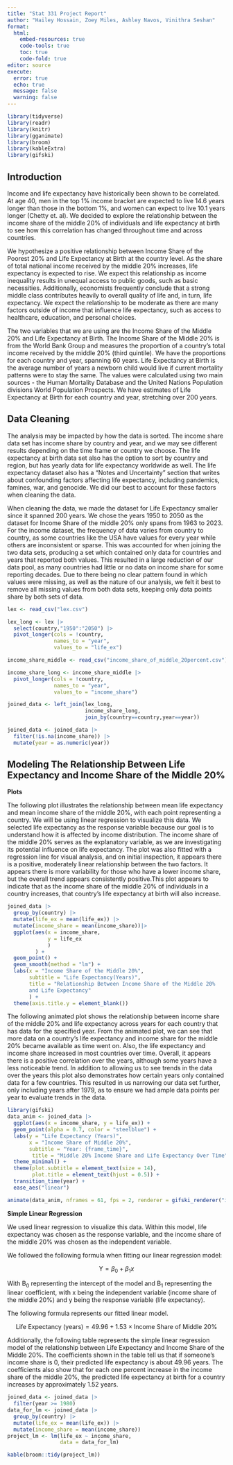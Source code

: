 ```yaml
---
title: "Stat 331 Project Report"
author: "Hailey Hossain, Zoey Miles, Ashley Navos, Vinithra Seshan"
format: 
  html:
    embed-resources: true
    code-tools: true
    toc: true
    code-fold: true
editor: source
execute: 
  error: true
  echo: true
  message: false
  warning: false
---
```


```r
library(tidyverse)
library(readr)
library(knitr)
library(gganimate)
library(broom)
library(kableExtra)
library(gifski)
```

## Introduction

Income and life expectancy have historically been shown to be correlated. At age 40, men in the top 1% income bracket are expected to live 14.6 years longer than those in the bottom 1%, and women can expect to live 10.1 years longer (Chetty et. al). We decided to explore the relationship between the income share of the middle 20% of individuals and life expectancy at birth to see how this correlation has changed throughout time and across countries.

We hypothesize a positive relationship between Income Share of the Poorest 20% and Life Expectancy at Birth at the country level. As the share of total national income received by the middle 20% increases, life expectancy is expected to rise. We expect this relationship as income inequality results in unequal access to public goods, such as basic necessities. Additionally, economists frequently conclude that a strong middle class contributes heavily to overall quality of life and, in turn, life expectancy. We expect the relationship to be moderate as there are many factors outside of income that influence life expectancy, such as access to healthcare, education, and personal choices.

The two variables that we are using are the Income Share of the Middle 20% and Life Expectancy at Birth. The Income Share of the Middle 20% is from the World Bank Group and measures the proportion of a country's total income received by the middle 20% (third quintile). We have the proportions for each country and year, spanning 60 years. Life Expectancy at Birth is the average number of years a newborn child would live if current mortality patterns were to stay the same. The values were calculated using two main sources - the Human Mortality Database and the United Nations Population divisions World Population Prospects. We have estimates of Life Expectancy at Birth for each country and year, stretching over 200 years.

## Data Cleaning

The analysis may be impacted by how the data is sorted. The income share data set has income share by country and year, and we may see different results depending on the time frame or country we choose. The life expectancy at birth data set also has the option to sort by country and region, but has yearly data for life expectancy worldwide as well. The life expectancy dataset also has a “Notes and Uncertainty” section that writes about confounding factors affecting life expectancy, including pandemics, famines, war, and genocide. We did our best to account for these factors when cleaning the data.

When cleaning the data, we made the dataset for Life Expectancy smaller since it spanned 200 years. We chose the years 1950 to 2050 as the dataset for Income Share of the middle 20% only spans from 1963 to 2023. For the income dataset, the frequency of data varies from country to country, as some countries like the USA have values for every year while others are inconsistent or sparse. This was accounted for when joining the two data sets, producing a set which contained only data for countries and years that reported both values. This resulted in a large reduction of our data pool, as many countries had little or no data on income share for some reporting decades. Due to there being no clear pattern found in which values were missing, as well as the nature of our analysis, we felt it best to remove all missing values from both data sets, keeping only data points share by both sets of data.

```r
lex <- read_csv("lex.csv")

lex_long <- lex |>
  select(country,"1950":"2050") |>
  pivot_longer(cols = !country, 
               names_to = "year", 
               values_to = "life_ex")

income_share_middle <- read_csv("income_share_of_middle_20percent.csv")

income_share_long <- income_share_middle |> 
  pivot_longer(cols = !country, 
               names_to = "year", 
               values_to = "income_share")

joined_data <- left_join(lex_long, 
                         income_share_long, 
                         join_by(country==country,year==year))

joined_data <- joined_data |>
  filter(!is.na(income_share)) |>
  mutate(year = as.numeric(year))
```

## Modeling The Relationship Between Life Expectancy and Income Share of the Middle 20%

**Plots**

The following plot illustrates the relationship between mean life expectancy and mean income share of the middle 20%, with each point representing a country. We will be using linear regression to visualize this data. We selected life expectancy as the response variable because our goal is to understand how it is affected by income distribution. The income share of the middle 20% serves as the explanatory variable, as we are investigating its potential influence on life expectancy. The plot was also fitted with a regression line for visual analysis, and on initial inspection, it appears there is a positive, moderately linear relationship between the two factors. It appears there is more variability for those who have a lower income share, but the overall trend appears consistently positive.This plot appears to indicate that as the income share of the middle 20% of individuals in a country increases, that country's life expectancy at birth will also increase.

```R
joined_data |>
  group_by(country) |>
  mutate(life_ex = mean(life_ex)) |>
  mutate(income_share = mean(income_share))|>
  ggplot(aes(x = income_share, 
             y = life_ex
             )
         ) +
  geom_point() +
  geom_smooth(method = "lm") + 
  labs(x = "Income Share of the Middle 20%",
       subtitle = "Life Expectancy(Years)",
       title = "Relationship Between Income Share of the Middle 20%
       and Life Expectancy"
       ) +
  theme(axis.title.y = element_blank())

```

The following animated plot shows the relationship between income share of the middle 20% and life expectancy across years for each country that has data for the specified year. From the animated plot, we can see that more data on a country’s life expectancy and income share for the middle 20% became available as time went on. Also, the life expectancy and income share increased in most countries over time. Overall, it appears there is a positive correlation over the years, although some years have a less noticeable trend. In addition to allowing us to see trends in the data over the years this plot also demonstrates how certain years only contained data for a few countries. This resulted in us narrowing our data set further, only including years after 1979, as to ensure we had ample data points per year to evaluate trends in the data.

```r
library(gifski)
data_anim <- joined_data |> 
  ggplot(aes(x = income_share, y = life_ex)) +
  geom_point(alpha = 0.7, color = "steelblue") +
  labs(y = "Life Expectancy (Years)",
       x = "Income Share of Middle 20%",
       subtitle = "Year: {frame_time}",
        title = "Middle 20% Income Share and Life Expectancy Over Time") +
  theme_minimal() +
  theme(plot.subtitle = element_text(size = 14),
        plot.title = element_text(hjust = 0.5)) +
  transition_time(year) +
  ease_aes("linear")

animate(data_anim, nframes = 61, fps = 2, renderer = gifski_renderer("income_life_animation.gif"))
```

**Simple Linear Regression**

We used linear regression to visualize this data. Within this model, life expectancy was chosen as the response variable, and the income share of the middle 20% was chosen as the independent variable.

We followed the following formula when fitting our linear regression model:

$$ \text{Y} = \beta_0 + \beta_1  x  $$

With B~0~ representing the intercept of the model and B~1~ representing the linear coefficient, with x being the independent variable (income share of the middle 20%) and y being the response variable (life expectancy).

The following formula represents our fitted linear model.

$$ \text{Life Expectancy (years)} = 49.96 + 1.53 \times \text{Income Share of Middle 20%} $$

Additionally, the following table represents the simple linear regression model of the relationship between Life Expectancy and Income Share of the Middle 20%. The coefficients shown in the table tell us that if someone's income share is 0, their predicted life expectancy is about 49.96 years. The coefficients also show that for each one percent increase in the income share of the middle 20%, the predicted life expectancy at birth for a country increases by approximately 1.52 years.

```r
joined_data <- joined_data |>
  filter(year >= 1980)
data_for_lm <- joined_data |>
  group_by(country) |>
  mutate(life_ex = mean(life_ex)) |>
  mutate(income_share = mean(income_share))
project_lm <- lm(life_ex ~ income_share, 
                 data = data_for_lm)

kable(broom::tidy(project_lm))
```




